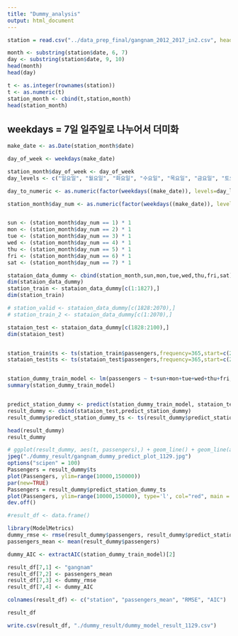 ---
title: "Dummy_analysis"
output: html_document
---




```{r}
station = read.csv("../data_prep_final/gangnam_2012_2017_in2.csv", header=TRUE)

month <- substring(station$date, 6, 7)
day <- substring(station$date, 9, 10)
head(month)
head(day)

t <- as.integer(rownames(station))
t <- as.numeric(t)
station_month <- cbind(t,station,month)
head(station_month)


```


## weekdays = 7일 일주일로 나누어서 더미화
```{r}
make_date <- as.Date(station_month$date)

day_of_week <- weekdays(make_date)

station_month$day_of_week <- day_of_week
day_levels <- c("일요일", "월요일", "화요일", "수요일", "목요일", "금요일", "토요일")

day_to_numeric <- as.numeric(factor(weekdays((make_date)), levels=day_levels, ordered=TRUE))

station_month$day_num <- as.numeric(factor(weekdays((make_date)), levels=day_levels, ordered=TRUE))


sun <- (station_month$day_num == 1) * 1
mon <- (station_month$day_num == 2) * 1
tue <- (station_month$day_num == 3) * 1
wed <- (station_month$day_num == 4) * 1
thu <- (station_month$day_num == 5) * 1
fri <- (station_month$day_num == 6) * 1
sat <- (station_month$day_num == 7) * 1

```

```{r}

stataion_data_dummy <- cbind(station_month,sun,mon,tue,wed,thu,fri,sat)
dim(stataion_data_dummy)
station_train <- stataion_data_dummy[c(1:1827),]
dim(station_train)

# station_valid <- stataion_data_dummy[c(1828:2070),]
# station_train_2 <- stataion_data_dummy[c(1:2070),]

stataion_test <- stataion_data_dummy[c(1828:2100),]
dim(stataion_test)


station_train$ts <- ts(station_train$passengers,frequency=365,start=c(2012,01,01))
stataion_test$ts <- ts(stataion_test$passengers,frequency=365,start=c(2017,01,01))



```



```{r}

station_dummy_train_model <- lm(passengers ~ t+sun+mon+tue+wed+thu+fri, data=station_train)
summary(station_dummy_train_model)


predict_station_dummy <- predict(station_dummy_train_model, stataion_test, type="response")
result_dummy <- cbind(stataion_test,predict_station_dummy)
result_dummy$predict_station_dummy_ts <- ts(result_dummy$predict_station_dummy,frequency=365,start=c(2017,01,01))

head(result_dummy)
result_dummy

# ggplot(result_dummy, aes(t, passengers),) + geom_line() + geom_line(aes(x=t, y=predict_station_dummy), colour="red")
jpeg("./dummy_result/gangnam_dummy_predict_plot_1129.jpg")
options("scipen" = 100)
Passengers = result_dummy$ts
plot(Passengers, ylim=range(10000,150000))
par(new=TRUE)
Passengers = result_dummy$predict_station_dummy_ts
plot(Passengers, ylim=range(10000,150000), type='l', col="red", main = "강남", cex.main=3)
dev.off()

```



```{r}
#result_df <- data.frame()

library(ModelMetrics)
dummy_rmse <- rmse(result_dummy$passengers, result_dummy$predict_station_dummy)
passengers_mean <- mean(result_dummy$passengers)

dummy_AIC <- extractAIC(station_dummy_train_model)[2]

result_df[7,1] <- "gangnam"
result_df[7,2] <- passengers_mean
result_df[7,3] <- dummy_rmse
result_df[7,4] <- dummy_AIC

colnames(result_df) <- c("station", "passengers_mean", "RMSE", "AIC")

result_df

write.csv(result_df, "./dummy_result/dummy_model_result_1129.csv")
```







